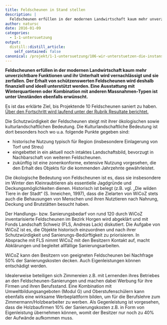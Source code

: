 ```yaml
---
title: Feldscheunen in Stand stellen
description: |
  Feldscheunen erfüllen in der modernen Landwirtschaft kaum mehr unverzichtbare Funktionen und ihr Unterhalt wird vernachlässigt, so dass sie zerfallen. Der Erhalt von schützenswerten Feldscheunen wird deshalb ideell und finanziell unterstützt werden. Eine Ausstattung mit Winterquartieren oder Kombination mit anderen Massnahmen-Typen ist unter Umständen ebenfalls erwünscht! Sie besitzen oder wissen von Feldscheunen mit Sanierungsbedarf bzw. ökologischem Aufwertungspotential? Hier finden Sie die Rahmenbedingungen und Kontaktangaben.
author: natursc
date: 2016-01-09
categories:
  - 1-1-untersuetzung
output:
  distill::distill_article:
    self_contained: false
canonical: /projekt/1-1-untersuetzung/106-wir-unterstuetzen-die-instanstellung-von-feldscheunen-2
---
```



**Feldscheunen erfüllen in der modernen Landwirtschaft kaum mehr
unverzichtbare Funktionen und ihr Unterhalt wird vernachlässigt und sie
zerfallen. Der Erhalt von schützenswerten Feldscheunen wird deshalb
finanziell und ideell unterstützt werden. Eine Ausstattung mit
Winterquartieren oder Kombination mit anderen Massnahmen-Typen ist unter
Umständen ebenfalls erwünscht.**

Es ist das erklärte Ziel, bis Projektende 10 Feldscheunen saniert zu
haben. [Über den Fortschritt wird laufend unter der Rubrik Resultate
berichtet.](projekt/resultate)

Die Schutzwürdigkeit der Feldscheunen steigt mit ihrer ökologischen
sowie kulturlandschaftlichen Bedeutung. Die Kulturlandschaftliche
Bedeutung ist dort besonders hoch wo u.a. folgende Punkte gegeben sind:

-   historische Nutzung typisch für Region (insbesondere Einlagerung von
    Torf und Streu)
-   eingebettet in ein aktuell noch intaktes Landschaftsbild, bevorzugt
    in Nachbarschaft von weiteren Feldscheunen.
-   zukünftig ist eine zonenkonforme, extensive Nutzung vorgesehen, die
    den Erhalt des Objekts für die kommenden Jahrzehnte gewährleistet.

Die ökologische Bedeutung von Feldscheunen ist es, dass sie insbesondere
im Winter den Kleinraubtieren als essentielle Jagdgründe und
Deckungsmöglichkeiten dienen. Historisch ist belegt (z.B. vgl. „Die
wilden Tiere in der Stadt“ (S. Inneichen, 1997), dass die Zielarten von
WiCoZ stets auch die Behausungen von Menschen und ihren Nutztieren nach
Nahrung, Deckung und Brutstätten besucht haben.

Der Handlungs- bzw. Sanierungsbedarf von rund 120 durch WiCoZ
inventarisierte Feldscheunen im Bezirk Horgen wird abgeklärt und mit
Fonds Landschaft Schweiz (FLS, Andreas Lack) diskutiert. Die Aufgabe von
WiCoZ ist es, die Objekte historisch einzuordnen und nach ihrer
Schutzwürdigkeit und Sanierungs-Bedürftigkeit zu priorisieren. In
Absprache mit FLS nimmt WiCoZ mit den Besitzern Kontakt auf, macht
Abklärungen und begleitet allfällige Sanierungsarbeiten.

WiCoZ kann den Besitzern von geeigneten Feldscheunen bei Nachfrage 50%
der Sanierungskosten decken. Auch Eigenleistungen können entschädigt
werden.

Idealerweise beteiligen sich Zimmereien z.B. mit Lernenden ihres
Betriebes an den Feldscheunen-Sanierungen und machen dabei Werbung für
ihre Firmen und ihren Berufsstand. Eine Kombination mit
Umweltbildungsangeboten (Modul G) und Oberstufenschülern kann ebenfalls
eine wirksame Werbeplattform bilden, um für die Berufslehre zum
Zimmermann/Holzbearbeiter zu werben. Als Gegenleistung ist vorgesehen,
dass die Holzbaufirmen 10% der Sanierungskosten z.B. in Form von
Eigenleistung übernehmen können, womit der Besitzer nur noch zu 40% der
Aufwände aufkommen muss.

<!--http://wieselundco.ch/projekt/1-1-untersuetzung/106-wir-unterstuetzen-die-instanstellung-von-feldscheunen-2-->
